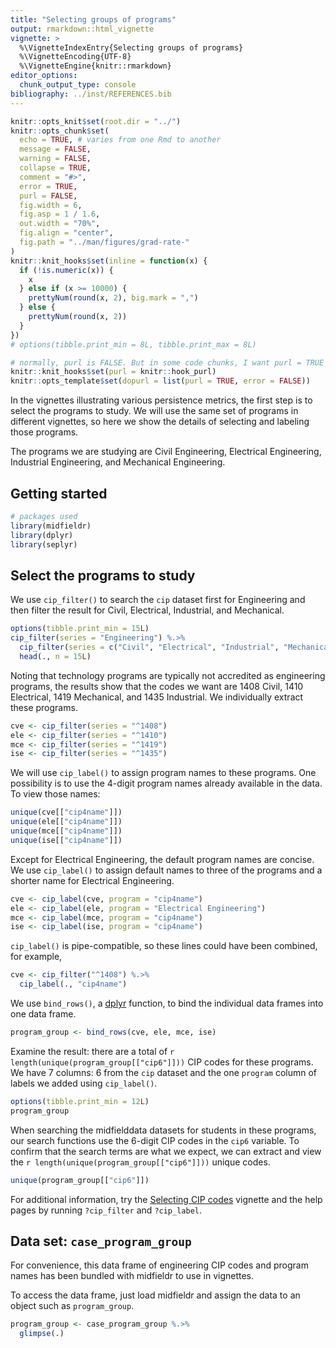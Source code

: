 ```yaml
---
title: "Selecting groups of programs"
output: rmarkdown::html_vignette
vignette: >
  %\VignetteIndexEntry{Selecting groups of programs}
  %\VignetteEncoding{UTF-8}
  %\VignetteEngine{knitr::rmarkdown}
editor_options: 
  chunk_output_type: console
bibliography: ../inst/REFERENCES.bib
---
```


```r
knitr::opts_knit$set(root.dir = "../")
knitr::opts_chunk$set(
  echo = TRUE, # varies from one Rmd to another
  message = FALSE,
  warning = FALSE,
  collapse = TRUE,
  comment = "#>",
  error = TRUE,
  purl = FALSE,
  fig.width = 6,
  fig.asp = 1 / 1.6,
  out.width = "70%",
  fig.align = "center",
  fig.path = "../man/figures/grad-rate-"
)
knitr::knit_hooks$set(inline = function(x) {
  if (!is.numeric(x)) {
    x
  } else if (x >= 10000) {
    prettyNum(round(x, 2), big.mark = ",")
  } else {
    prettyNum(round(x, 2))
  }
})
# options(tibble.print_min = 8L, tibble.print_max = 8L)

# normally, purl is FALSE. But in some code chunks, I want purl = TRUE so that the code in the vignette is executed to pass R CMD check. These next few lines set that up. In the code chunk header, add opts.label = 'dopurl'
knitr::knit_hooks$set(purl = knitr::hook_purl)
knitr::opts_template$set(dopurl = list(purl = TRUE, error = FALSE))
```

In the vignettes illustrating various persistence metrics, the first step is to select the programs to study. We will use the same set of programs in different vignettes, so here we show the details of selecting and labeling those programs.  

The programs we are studying are Civil Engineering, Electrical Engineering, Industrial Engineering, and Mechanical Engineering. 

## Getting started 

```r
# packages used
library(midfieldr)
library(dplyr)
library(seplyr)
```

## Select the programs to study

We use `cip_filter()` to search the `cip` dataset first for Engineering and then filter the result for Civil, Electrical, Industrial, and Mechanical. 
 
```r
options(tibble.print_min = 15L)
cip_filter(series = "Engineering") %.>%
  cip_filter(series = c("Civil", "Electrical", "Industrial", "Mechanical"), reference = .) %.>%
  head(., n = 15L)
```

Noting that technology programs are typically not accredited as engineering  programs, the results show that the codes we want are 1408 Civil, 1410 Electrical, 1419 Mechanical, and 1435 Industrial. We individually extract these programs. 

```r
cve <- cip_filter(series = "^1408")
ele <- cip_filter(series = "^1410")
mce <- cip_filter(series = "^1419")
ise <- cip_filter(series = "^1435")
```

We will use `cip_label()` to assign program names to these programs. One possibility is to use the 4-digit program names already available in the data. To view those names:    

```r
unique(cve[["cip4name"]])
unique(ele[["cip4name"]])
unique(mce[["cip4name"]])
unique(ise[["cip4name"]])
```

Except for Electrical Engineering, the default program names are concise. We use `cip_label()` to assign default names to three of the programs and a shorter name for Electrical Engineering. 

```r
cve <- cip_label(cve, program = "cip4name")
ele <- cip_label(ele, program = "Electrical Engineering")
mce <- cip_label(mce, program = "cip4name")
ise <- cip_label(ise, program = "cip4name")
```

`cip_label()` is pipe-compatible, so these lines could have been combined, for example,  

```r
cve <- cip_filter("^1408") %.>%
  cip_label(., "cip4name")
```

We use `bind_rows()`, a [dplyr](http://dplyr.tidyverse.org) function, to bind the individual data frames into one data frame. 

```r
program_group <- bind_rows(cve, ele, mce, ise)
```

Examine the result: there are a total of `r length(unique(program_group[["cip6"]]))` CIP codes for these programs. We have 7 columns: 6 from the `cip` dataset and the one `program` column of labels we added using `cip_label()`. 

```r
options(tibble.print_min = 12L)
program_group
```

When searching the midfielddata datasets for students in these programs, our search functions use the 6-digit CIP codes in the `cip6` variable. To confirm that the search terms are what we expect, we can extract and view the `r length(unique(program_group[["cip6"]]))` unique codes. 

```r
unique(program_group[["cip6"]])
```

For additional information, try the [Selecting CIP codes](cip_filter.html) vignette and the help pages by running `?cip_filter` and `?cip_label`. 

## Data set: `case_program_group`

For convenience, this data frame of engineering CIP codes and program names has been bundled with midfieldr to use in vignettes. 

To access the data frame, just load midfieldr and assign the data to an object such as `program_group`. 

```r
program_group <- case_program_group %.>%
  glimpse(.)
```
